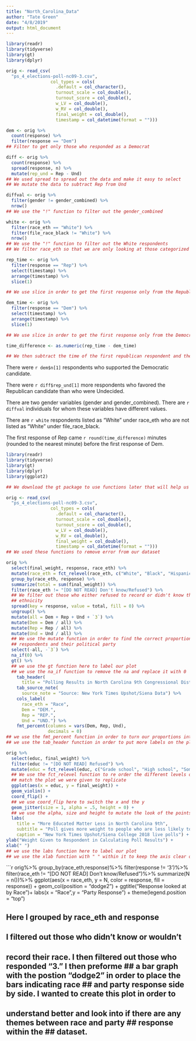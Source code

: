 ```yaml
---
title: "North_Carolina_Data"
author: "Tate Green"
date: "4/8/2019"
output: html_document
---
```


```r
library(readr)
library(tidyverse)
library(gt)
library(dplyr)

orig <- read_csv(
  "ps_4_elections-poll-nc09-3.csv",
                 col_types = cols(
                   .default = col_character(),
                   turnout_scale = col_double(),
                   turnout_score = col_double(),
                   w_LV = col_double(),
                   w_RV = col_double(),
                   final_weight = col_double(),
                   timestamp = col_datetime(format = "")))

```



```r
dem <- orig %>%
  count(response) %>%
  filter(response == "Dem")
## Filter to get only those who responded as a Democrat 
```

```r
diff <- orig %>%
  count(response) %>%
  spread(response, n) %>%
  mutate(rep_und = Rep - Und)
## We used spread to spread out the data and make it easy to select
## We mutate the data to subtract Rep from Und
```

```r
diffval <- orig %>%
  filter(gender != gender_combined) %>%
  nrow()
## We use the "!" function to filter out the gender_combined
```


```r
white <- orig %>%
  filter(race_eth == "White") %>%
  filter(file_race_black != "White") %>%
  nrow()
## We use the "!" function to filter out the White respondents 
## We filter race_eth so that we are only looking at those categorized as "White"
```

```r
rep_time <- orig %>% 
  filter(response == "Rep") %>%
  select(timestamp) %>%
  arrange(timestamp) %>%
  slice(1)

## We use slice in order to get the first response only from the Republicans

dem_time <- orig %>%
  filter(response == "Dem") %>%
  select(timestamp) %>%
  arrange(timestamp) %>%
  slice(1)

## We use slice in order to get the first response only from the Democrats

time_difference <- as.numeric(rep_time - dem_time)

## We then subtract the time of the first republican respondent and the time of the first democrat respondent t get the minutes difference. 
```

There were `r dem$n[1]` respondents who supported the Democratic candidate.

There were `r diff$rep_und[1]` more respondents who favored the Republican candidate than who were Undecided.

There are two gender variables (gender and gender_combined). There are `r diffval` individuals for whom these variables have different values.

There are `r white` respondents listed as “White” under race_eth who are not listed as “White” under file_race_black.

The first response of Rep came `r round(time_difference)`  minutes (rounded to the nearest minute) before the first response of Dem.

```r
library(readr)
library(tidyverse)
library(gt)
library(dplyr)
library(ggplot2)

## We download the gt package to use functions later that will help us label our plots easily and efficently 

orig <- read_csv(
  "ps_4_elections-poll-nc09-3.csv",
                 col_types = cols(
                   .default = col_character(),
                   turnout_scale = col_double(),
                   turnout_score = col_double(),
                   w_LV = col_double(),
                   w_RV = col_double(),
                   final_weight = col_double(),
                   timestamp = col_datetime(format = "")))
## We used these functions to remove error from our dataset
```

```r
orig %>%
  select(final_weight, response, race_eth) %>%
  mutate(race_eth = fct_relevel(race_eth, c("White", "Black", "Hispanic", "Asian", "Other"))) %>%
  group_by(race_eth, response) %>%
  summarize(total = sum(final_weight)) %>%
  filter(race_eth != "[DO NOT READ] Don't know/Refused") %>%
  ## We filter out those who either refused to record or didn't know their
  ## ethnicity 
  spread(key = response, value = total, fill = 0) %>%
  ungroup() %>%
  mutate(all = Dem + Rep + Und + `3`) %>%
  mutate(Dem = Dem / all) %>% 
  mutate(Rep = Rep / all) %>%
  mutate(Und = Und / all) %>%
  ## We use the mutate function in order to find the correct proportions of 
  ## respondents and their political party
  select(-all, -`3`) %>%
  na_if(0) %>%
  gt() %>%
  ## we use the gt function here to label our plot
  ## we use the na_if function to remove the na and replace it with 0
    tab_header(
      title = "Polling Results in North Carolina 9th Congressional District") %>%
    tab_source_note(
      source_note = "Source: New York Times Upshot/Siena Data") %>%
    cols_label(
      race_eth = "Race",
      Dem = "DEM.",
      Rep = "REP.",
      Und = "UND.") %>%
    fmt_percent(columns = vars(Dem, Rep, Und),
                decimals = 0)
## we use the fmt_percent function in order to turn our proportions into percents
## we use the tab_header function in order to put more labels on the plot
```


```r
orig %>%
  select(educ, final_weight) %>%
  filter(educ != "[DO NOT READ] Refused") %>%
  mutate(educ = fct_relevel(educ, c("Grade school", "High school", "Some college or trade school", "Bachelors' degree", "Graduate or Professional Degree"))) %>%
  ## We use the fct_relevel function to re order the different levels of educ to 
  ## match the plot we were given to replicate
  ggplot(aes(x = educ, y = final_weight)) +
  geom_violin() +
  coord_flip() +
  ## we use coord_flip here to switch the x and the y 
  geom_jitter(size = 1, alpha = .5, height = 0) +
  ## we use the alpha, size and height to mutate the look of the points plotted 
  labs(
    title = "More Educated Matter Less in North Carolina 9th",
    subtitle = "Poll gives more weight to people who are less likely to participate in polls",
    caption = "New York Times Upshot/Siena College 2018 live polls") +
ylab("Weight Given to Respondent in Calculating Poll Results") +
xlab(" ")
## we use the labs function here to label our plot 
## we use the xlab function with " " within it to keep the axis clear of a label 


```
```r
orig%>%
   group_by(race_eth,response)%>%
  filter(response != '3')%>%
   filter(race_eth != "[DO NOT READ] Don't know/Refused")%>%
  summarize(N = n())%>%
  ggplot(aes(x = race_eth, y = N, color = response, fill = response)) +
  geom_col(position = "dodge2") +
  ggtitle("Response looked at by Race")+
    labs(x = "Race",y = "Party Response") +
    theme(legend.position = "top")

## Here I grouped by race_eth and response
## I filtered out those who didn't know or wouldn't
## record their race.  I then filtered out those who responded "3." I then preforme ## a bar graph with the postion "dodge2" in order to place the bars indicating race ## and party response side by side. I wanted to create this plot in order to 
## understand better and look into if there are any themes between race and party ## response within the ## dataset. 
